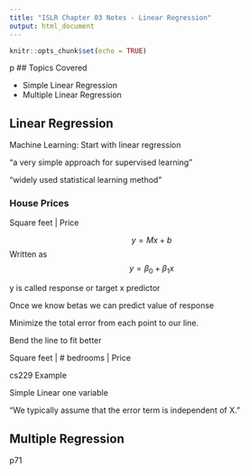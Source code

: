 ```yaml
---
title: "ISLR Chapter 03 Notes - Linear Regression"
output: html_document
---
```


```r
knitr::opts_chunk$set(echo = TRUE)
```
p
## Topics Covered

- Simple Linear Regression
- Multiple Linear Regression

## Linear Regression

Machine Learning: Start with linear regression

“a very simple approach for supervised learning”

“widely used statistical learning method”

### House Prices

Square feet | Price 

$$y = Mx + b$$
Written as $$y = \beta_0 + \beta_1x$$

y is called response or target 
x predictor

Once we know betas we can predict value of response 

Minimize the total error from each point to our line. 

Bend the line to fit better 


Square feet | # bedrooms | Price 

cs229 Example 

Simple Linear one variable 

“We typically assume that the error term is independent of X.”

## Multiple Regression
p71